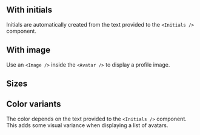 ## With initials

Initials are automatically created from the text provided to the `<Initials />`
component.

<LiveCodeEditor />

## With image

Use an `<Image />` inside the `<Avatar />` to display a profile image.

<LiveCodeEditor example="image" />

## Sizes

<LiveCodeEditor example="sizes" />

## Color variants

The color depends on the text provided to the `<Initials />` component. This
adds some visual variance when displaying a list of avatars.

<LiveCodeEditor example="colors" />
